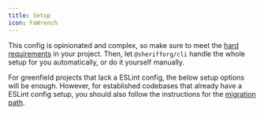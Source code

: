 ```yaml
---
title: Setup
icon: FaWrench
---
```



This config is opinionated and complex, so make sure to meet the [hard requirements](/docs/requirements/hard-requirements) in
your project. Then, let `@sherifforg/cli` handle the whole setup for you automatically,
or do it yourself manually.

For greenfield projects that lack a ESLint config, the below setup options will be enough.
However, for established codebases that already have a ESLint config setup, you should also follow the instructions
for the [migration path](/docs/migration-guide).

<Cards>
  <Card
    href="/docs/setup/automatic-setup"
    title="Automatic Setup"
    description="Let the CLI handle everything (Recommended)"
  />
  <Card
    href="/docs/setup/manual-setup"
    title="Manual Setup"
    description="Set up the configuration yourself step-by-step"
  />
</Cards>
